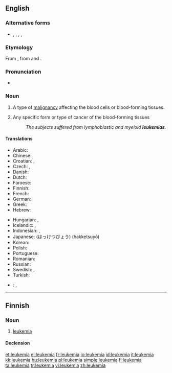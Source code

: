 ==English==
{{wikipedia}}

===Alternative forms===
* {{l|en|leucaemia}}, {{l|en|leucæmia}} {{l|en|leukaemia}}, {{l|en|leukæmia}} {{qualifier|Britain, Australia}}, {{l|en|leuchæmia}}, {{l|en|leukhæmia}}

===Etymology===
From {{etyl|de|en}} {{term|Leukämie|lang=de}}, from {{etyl|grc|en}} {{term|sc=polytonic|λευκός||white|lang=grc}} and {{term|sc=polytonic|αἷμα||blood|lang=grc}}.

===Pronunciation===
* {{IPA|/luˈkimiə/}}

===Noun===
{{en-noun|s|-}}

# {{US|oncology|pathology}} A type of [[malignancy]] affecting the blood cells or blood-forming tissues.
# {{US|oncology|pathology|countable}} Any specific form or type of cancer of the blood-forming tissues
#: ''The subjects suffered from lymphoblastic and myeloid '''leukemias'''.''

====Translations====
{{trans-top|cancer of blood forming tissue}}
* Arabic: {{t|ar|سرطان الدم}}
* Chinese: {{t-|cmn|白血病|sc=Hani}}
* Croatian: {{t|hr|leukemija|f|alt=leukémija}}, {{t|hr|bjelokrvnost|f|alt=bjelokŕvnōst}}
* Czech: {{t-|cs|leukemie|f}}, {{t-|cs|leukémie|f}}
* Danish: {{t|da|leukæmi|c}}
* Dutch: {{t+|nl|leukemie}}
* Faroese: {{t|fo|blóðkrabbi|m}}
* Finnish: {{t+|fi|leukemia}}
* French: {{t+|fr|leucémie}}
* German: {{t+|de|Leukämie|f}}
* Greek: {{t+|el|λευχαιμία|f|tr=lefchaimía}}
* Hebrew: {{t-|he|סרטן הדם|סַרְטַן הַדָּם|m}}
{{trans-mid}}
* Hungarian: {{t+|hu|fehérvérűség}}, {{t+|hu|leukémia}}
* Icelandic: {{t-|is|hvítblæði|n}}, {{t|is|blóðlýsa|f}} {{qualifier|less common}}
* Indonesian: {{t+|id|leukemia|xs=Indonesian}}, {{t|id|kanker darah|xs=Indonesian}}
* Japanese: {{t-|ja|白血病}} (はっけつびょう) (hakketsuyō)
* Korean: {{t-|ko|백혈병|tr=baekhyeolbyeong|sc=Hang}}
* Polish: {{t+|pl|białaczka|f}}
* Portuguese: {{t+|pt|leucemia}}
* Romanian: {{t-|ro|leucemie|f}}
* Russian: {{t|ru|лейкемия|f|sc=Cyrl|tr=lejkemíja}}
* Swedish: {{t+|sv|leukemi|c}}, {{t|sv|blodcancer|c}}
* Turkish: {{t+|tr|lösemi}}
{{trans-bottom}}

{{checktrans-top}}
* {{ttbc|la}}: {{t-|la|leucaemia}}, {{t-|la|leucemia}}
{{trans-bottom}}

----

==Finnish==

===Noun===
{{fi-noun}}

# [[#English|leukemia]]

====Declension====
{{fi-decl-kulkija|leukemi}}

[[et:leukemia]]
[[el:leukemia]]
[[fr:leukemia]]
[[io:leukemia]]
[[id:leukemia]]
[[it:leukemia]]
[[kk:leukemia]]
[[hu:leukemia]]
[[pl:leukemia]]
[[simple:leukemia]]
[[fi:leukemia]]
[[ta:leukemia]]
[[tr:leukemia]]
[[vi:leukemia]]
[[zh:leukemia]]